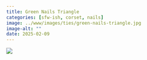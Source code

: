 ```yaml
---
title: Green Nails Triangle
categories: [sfw-ish, corset, nails]
image: ../www/images/ties/green-nails-triangle.jpg
image-alt: ""
date: 2025-02-09
---
```



![](../www/images/ties/green-nails-triangle.jpg)

